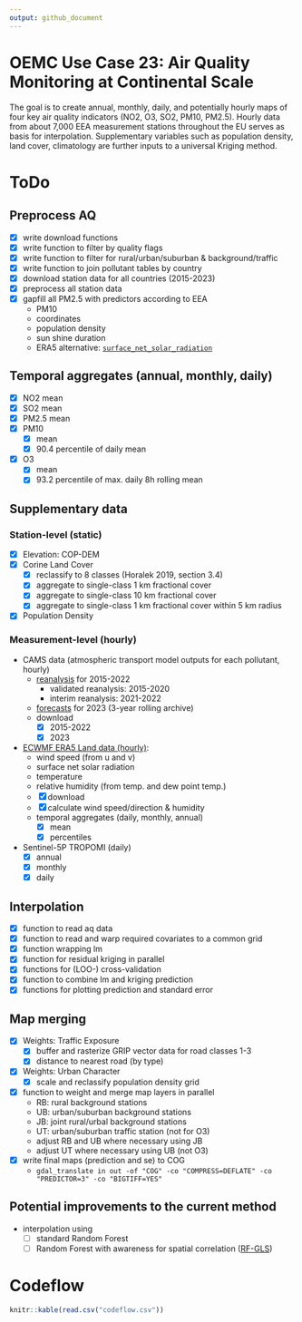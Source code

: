 ```yaml
---
output: github_document
---
```


# OEMC Use Case 23: Air Quality Monitoring at Continental Scale

The goal is to create annual, monthly, daily, and potentially hourly maps of four key air quality indicators (NO2, O3, SO2, PM10, PM2.5). Hourly data from about 7,000 EEA measurement stations throughout the EU serves as basis for interpolation. Supplementary variables such as population density, land cover, climatology are further inputs to a universal Kriging method.

# ToDo

## Preprocess AQ

-   [x] write download functions
-   [x] write function to filter by quality flags
-   [x] write function to filter for rural/urban/suburban & background/traffic
-   [x] write function to join pollutant tables by country
-   [x] download station data for all countries (2015-2023)
-   [x] preprocess all station data
-   [x] gapfill all PM2.5 with predictors according to EEA
    -   PM10
    -   coordinates
    -   population density
    -   sun shine duration
    -   ERA5 alternative: [`surface_net_solar_radiation`](https://codes.ecmwf.int/grib/param-db/?id=176)

## Temporal aggregates (annual, monthly, daily)

-   [x] NO2 mean
-   [x] SO2 mean
-   [x] PM2.5 mean
-   [x] PM10
    -   [x] mean
    -   [x] 90.4 percentile of daily mean
-   [x] O3
    -   [x] mean
    -   [x] 93.2 percentile of max. daily 8h rolling mean

## Supplementary data

### Station-level (static)

-   [x] Elevation: COP-DEM
-   [x] Corine Land Cover
    -   [x] reclassify to 8 classes (Horalek 2019, section 3.4)
    -   [x] aggregate to single-class 1 km fractional cover
    -   [x] aggregate to single-class 10 km fractional cover
    -   [x] aggregate to single-class 1 km fractional cover within 5 km radius
-   [x] Population Density

### Measurement-level (hourly)

-   CAMS data (atmospheric transport model outputs for each pollutant, hourly)
    -   [reanalysis](https://ads.atmosphere.copernicus.eu/cdsapp#!/dataset/cams-europe-air-quality-reanalyses?tab=overview) for 2015-2022
        -   validated reanalysis: 2015-2020
        -   interim reanalysis: 2021-2022
    -   [forecasts](https://ads.atmosphere.copernicus.eu/cdsapp#!/dataset/cams-europe-air-quality-forecasts?tab=overview) for 2023 (3-year rolling archive)
    -   download
        -   [x] 2015-2022
        -   [x] 2023
-   [ECWMF ERA5 Land data (hourly)](https://cds.climate.copernicus.eu/cdsapp#!/dataset/reanalysis-era5-land?tab=overview):
    -   wind speed (from u and v)
    -   surface net solar radiation
    -   temperature
    -   relative humidity (from temp. and dew point temp.)
    -   [x] download
    -   [x] calculate wind speed/direction & humidity
    -   temporal aggregates (daily, monthly, annual)
        -   [x] mean
        -   [x] percentiles
-   Sentinel-5P TROPOMI (daily)
    -   [x] annual
    -   [x] monthly
    -   [x] daily

## Interpolation

-   [x] function to read aq data
-   [x] function to read and warp required covariates to a common grid
-   [x] function wrapping lm
-   [x] function for residual kriging in parallel
-   [x] functions for (LOO-) cross-validation
-   [x] function to combine lm and kriging prediction
-   [x] functions for plotting prediction and standard error

## Map merging

-   [x] Weights: Traffic Exposure
    -   [x] buffer and rasterize GRIP vector data for road classes 1-3
    -   [x] distance to nearest road (by type)
-   [x] Weights: Urban Character
    -   [x] scale and reclassify population density grid
-   [x] function to weight and merge map layers in parallel
    -   RB: rural background stations
    -   UB: urban/suburban background stations
    -   JB: joint rural/urbal background stations
    -   UT: urban/suburban traffic station (not for O3)
    -   adjust RB and UB where necessary using JB
    -   adjust UT where necessary using UB (not O3)
-   [x] write final maps (prediction and se) to COG
    - `gdal_translate in out -of "COG" -co "COMPRESS=DEFLATE" -co "PREDICTOR=3" -co "BIGTIFF=YES"`

## Potential improvements to the current method

-   interpolation using
    -   [ ] standard Random Forest
    -   [ ] Random Forest with awareness for spatial correlation ([RF-GLS](https://github.com/ArkajyotiSaha/RandomForestsGLS))

# Codeflow

```r
knitr::kable(read.csv("codeflow.csv"))
```
